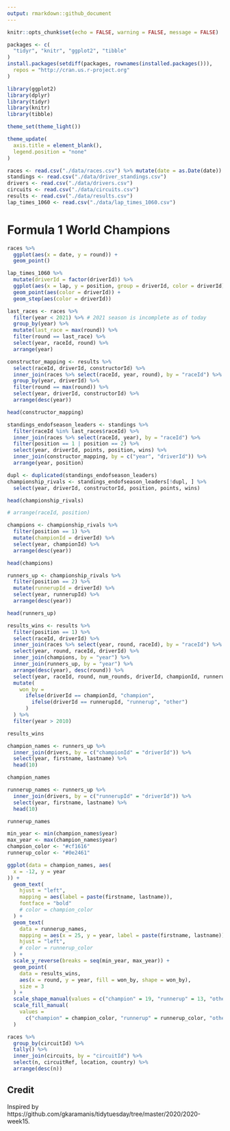 ```yaml
---
output: rmarkdown::github_document
---
```


```r
knitr::opts_chunk$set(echo = FALSE, warning = FALSE, message = FALSE)

packages <- c(
  "tidyr", "knitr", "ggplot2", "tibble"
)
install.packages(setdiff(packages, rownames(installed.packages())),
  repos = "http://cran.us.r-project.org"
)

library(ggplot2)
library(dplyr)
library(tidyr)
library(knitr)
library(tibble)
```

```r

theme_set(theme_light())

theme_update(
  axis.title = element_blank(),
  legend.position = "none"
)
```

```r

races <- read.csv("./data/races.csv") %>% mutate(date = as.Date(date))
standings <- read.csv("./data/driver_standings.csv")
drivers <- read.csv("./data/drivers.csv")
circuits <- read.csv("./data/circuits.csv")
results <- read.csv("./data/results.csv")
lap_times_1060 <- read.csv("./data/lap_times_1060.csv")
```

# Formula 1 World Champions

```r
races %>%
  ggplot(aes(x = date, y = round)) +
  geom_point()
```

```r
lap_times_1060 %>%
  mutate(driverId = factor(driverId)) %>%
  ggplot(aes(x = lap, y = position, group = driverId, color = driverId)) +
  geom_point(aes(color = driverId)) +
  geom_step(aes(color = driverId))
```

```r

last_races <- races %>%
  filter(year < 2021) %>% # 2021 season is incomplete as of today
  group_by(year) %>%
  mutate(last_race = max(round)) %>%
  filter(round == last_race) %>%
  select(year, raceId, round) %>%
  arrange(year)

constructor_mapping <- results %>%
  select(raceId, driverId, constructorId) %>%
  inner_join(races %>% select(raceId, year, round), by = "raceId") %>%
  group_by(year, driverId) %>%
  filter(round == max(round)) %>%
  select(year, driverId, constructorId) %>%
  arrange(desc(year))

head(constructor_mapping)

standings_endofseason_leaders <- standings %>%
  filter(raceId %in% last_races$raceId) %>%
  inner_join(races %>% select(raceId, year), by = "raceId") %>%
  filter(position == 1 | position == 2) %>%
  select(year, driverId, points, position, wins) %>%
  inner_join(constructor_mapping, by = c("year", "driverId")) %>%
  arrange(year, position)

dupl <- duplicated(standings_endofseason_leaders)
championship_rivals <- standings_endofseason_leaders[!dupl, ] %>%
  select(year, driverId, constructorId, position, points, wins)

head(championship_rivals)

# arrange(raceId, position)

champions <- championship_rivals %>%
  filter(position == 1) %>%
  mutate(championId = driverId) %>%
  select(year, championId) %>%
  arrange(desc(year))

head(champions)

runners_up <- championship_rivals %>%
  filter(position == 2) %>%
  mutate(runnerupId = driverId) %>%
  select(year, runnerupId) %>%
  arrange(desc(year))

head(runners_up)

results_wins <- results %>%
  filter(position == 1) %>%
  select(raceId, driverId) %>%
  inner_join(races %>% select(year, round, raceId), by = "raceId") %>%
  select(year, round, raceId, driverId) %>%
  inner_join(champions, by = "year") %>%
  inner_join(runners_up, by = "year") %>%
  arrange(desc(year), desc(round)) %>%
  select(year, raceId, round, num_rounds, driverId, championId, runnerupId) %>%
  mutate(
    won_by =
      ifelse(driverId == championId, "champion",
        ifelse(driverId == runnerupId, "runnerup", "other")
      )
  ) %>%
  filter(year > 2010)

results_wins

champion_names <- runners_up %>%
  inner_join(drivers, by = c("championId" = "driverId")) %>%
  select(year, firstname, lastname) %>%
  head(10)

champion_names

runnerup_names <- runners_up %>%
  inner_join(drivers, by = c("runnerupId" = "driverId")) %>%
  select(year, firstname, lastname) %>%
  head(10)

runnerup_names
```

```r

min_year <- min(champion_names$year)
max_year <- max(champion_names$year)
champion_color <- "#cf1616"
runnerup_color <- "#0e2461"

ggplot(data = champion_names, aes(
  x = -12, y = year
)) +
  geom_text(
    hjust = "left",
    mapping = aes(label = paste(firstname, lastname)),
    fontface = "bold"
    # color = champion_color
  ) +
  geom_text(
    data = runnerup_names,
    mapping = aes(x = 25, y = year, label = paste(firstname, lastname)),
    hjust = "left",
    # color = runnerup_color
  ) +
  scale_y_reverse(breaks = seq(min_year, max_year)) +
  geom_point(
    data = results_wins,
    aes(x = round, y = year, fill = won_by, shape = won_by),
    size = 3
  ) +
  scale_shape_manual(values = c("champion" = 19, "runnerup" = 13, "other" = 21)) +
  scale_fill_manual(
    values =
      c("champion" = champion_color, "runnerup" = runnerup_color, "other" = "white")
  )
```

```r
races %>%
  group_by(circuitId) %>%
  tally() %>%
  inner_join(circuits, by = "circuitId") %>%
  select(n, circuitRef, location, country) %>%
  arrange(desc(n))
```

## Credit

Inspired by https://github.com/gkaramanis/tidytuesday/tree/master/2020/2020-week15.